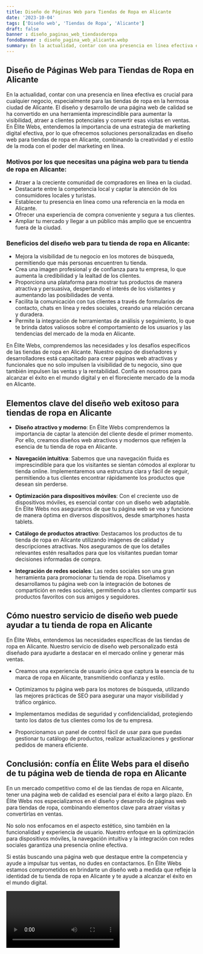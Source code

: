 ```yaml
---
title: Diseño de Páginas Web para Tiendas de Ropa en Alicante
date: '2023-10-04'
tags: ['Diseño web', 'Tiendas de Ropa', 'Alicante']
draft: false
banner : diseño_paginas_web_tiendasderopa
fondoBanner : diseño_pagina_web_alicante.webp
summary: En la actualidad, contar con una presencia en línea efectiva es crucial para cualquier negocio, especialmente para las tiendas de ropa en la hermosa ciudad de Alicante. El diseño y desarrollo de una página web de calidad se ha convertido en una herramienta imprescindible para aumentar la visibilidad, atraer a clientes potenciales y convertir esas visitas en ventas. En Élite Webs, entendemos la importancia de una estrategia de marketing digital efectiva, por lo que ofrecemos soluciones personalizadas en diseño web para tiendas de ropa en Alicante, combinando la creatividad y el estilo de la moda con el poder del marketing en línea.
---
```


## Diseño de Páginas Web para Tiendas de Ropa en Alicante

En la actualidad, contar con una presencia en línea efectiva es crucial para cualquier negocio, especialmente para las tiendas de ropa en la hermosa ciudad de Alicante. El diseño y desarrollo de una página web de calidad se ha convertido en una herramienta imprescindible para aumentar la visibilidad, atraer a clientes potenciales y convertir esas visitas en ventas. En Élite Webs, entendemos la importancia de una estrategia de marketing digital efectiva, por lo que ofrecemos soluciones personalizadas en diseño web para tiendas de ropa en Alicante, combinando la creatividad y el estilo de la moda con el poder del marketing en línea.

### Motivos por los que necesitas una página web para tu tienda de ropa en Alicante:

- Atraer a la creciente comunidad de compradores en línea en la ciudad.
- Destacarte entre la competencia local y captar la atención de los consumidores locales y turistas.
- Establecer tu presencia en línea como una referencia en la moda en Alicante.
- Ofrecer una experiencia de compra conveniente y segura a tus clientes.
- Ampliar tu mercado y llegar a un público más amplio que se encuentra fuera de la ciudad.

### Beneficios del diseño web para tu tienda de ropa en Alicante:

- Mejora la visibilidad de tu negocio en los motores de búsqueda, permitiendo que más personas encuentren tu tienda.
- Crea una imagen profesional y de confianza para tu empresa, lo que aumenta la credibilidad y la lealtad de los clientes.
- Proporciona una plataforma para mostrar tus productos de manera atractiva y persuasiva, despertando el interés de los visitantes y aumentando las posibilidades de venta.
- Facilita la comunicación con tus clientes a través de formularios de contacto, chats en línea y redes sociales, creando una relación cercana y duradera.
- Permite la integración de herramientas de análisis y seguimiento, lo que te brinda datos valiosos sobre el comportamiento de los usuarios y las tendencias del mercado de la moda en Alicante.

En Élite Webs, comprendemos las necesidades y los desafíos específicos de las tiendas de ropa en Alicante. Nuestro equipo de diseñadores y desarrolladores está capacitado para crear páginas web atractivas y funcionales que no solo impulsen la visibilidad de tu negocio, sino que también impulsen las ventas y la rentabilidad. Confía en nosotros para alcanzar el éxito en el mundo digital y en el floreciente mercado de la moda en Alicante.

<GifSeo />

<Cta />

## Elementos clave del diseño web exitoso para tiendas de ropa en Alicante

- **Diseño atractivo y moderno**: En Élite Webs comprendemos la importancia de captar la atención del cliente desde el primer momento. Por ello, creamos diseños web atractivos y modernos que reflejen la esencia de tu tienda de ropa en Alicante.

- **Navegación intuitiva**: Sabemos que una navegación fluida es imprescindible para que los visitantes se sientan cómodos al explorar tu tienda online. Implementaremos una estructura clara y fácil de seguir, permitiendo a tus clientes encontrar rápidamente los productos que desean sin perderse.

- **Optimización para dispositivos móviles**: Con el creciente uso de dispositivos móviles, es esencial contar con un diseño web adaptable. En Élite Webs nos aseguramos de que tu página web se vea y funcione de manera óptima en diversos dispositivos, desde smartphones hasta tablets.

- **Catálogo de productos atractivo**: Destacamos los productos de tu tienda de ropa en Alicante utilizando imágenes de calidad y descripciones atractivas. Nos aseguramos de que los detalles relevantes estén resaltados para que los visitantes puedan tomar decisiones informadas de compra.

- **Integración de redes sociales**: Las redes sociales son una gran herramienta para promocionar tu tienda de ropa. Diseñamos y desarrollamos tu página web con la integración de botones de compartición en redes sociales, permitiendo a tus clientes compartir sus productos favoritos con sus amigos y seguidores.

## Cómo nuestro servicio de diseño web puede ayudar a tu tienda de ropa en Alicante

En Élite Webs, entendemos las necesidades específicas de las tiendas de ropa en Alicante. Nuestro servicio de diseño web personalizado está diseñado para ayudarte a destacar en el mercado online y generar más ventas. 

- Creamos una experiencia de usuario única que captura la esencia de tu marca de ropa en Alicante, transmitiendo confianza y estilo.

- Optimizamos tu página web para los motores de búsqueda, utilizando las mejores prácticas de SEO para asegurar una mayor visibilidad y tráfico orgánico.

- Implementamos medidas de seguridad y confidencialidad, protegiendo tanto los datos de tus clientes como los de tu empresa.

- Proporcionamos un panel de control fácil de usar para que puedas gestionar tu catálogo de productos, realizar actualizaciones y gestionar pedidos de manera eficiente.

## Conclusión: confía en Élite Webs para el diseño de tu página web de tienda de ropa en Alicante

En un mercado competitivo como el de las tiendas de ropa en Alicante, tener una página web de calidad es esencial para el éxito a largo plazo. En Élite Webs nos especializamos en el diseño y desarrollo de páginas web para tiendas de ropa, combinando elementos clave para atraer visitas y convertirlas en ventas.

No solo nos enfocamos en el aspecto estético, sino también en la funcionalidad y experiencia de usuario. Nuestro enfoque en la optimización para dispositivos móviles, la navegación intuitiva y la integración con redes sociales garantiza una presencia online efectiva.

Si estás buscando una página web que destaque entre la competencia y ayude a impulsar tus ventas, no dudes en contactarnos. En Élite Webs estamos comprometidos en brindarte un diseño web a medida que refleje la identidad de tu tienda de ropa en Alicante y te ayude a alcanzar el éxito en el mundo digital.

<Video />

<CtaBot job='Tiendas de Ropa' city='Alicante'/>

<Gmaps query='Alicante+españa+maps' />